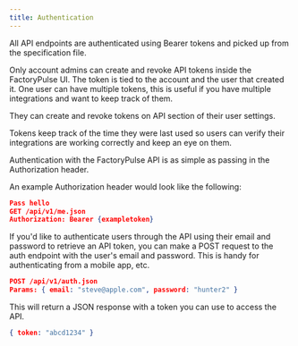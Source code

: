 ```yaml
---
title: Authentication
---
```



All API endpoints are authenticated using Bearer tokens and picked up from the specification file.

Only account admins can create and revoke API tokens inside the FactoryPulse UI. The token is tied to the account and the user that created it. One user can have multiple tokens, this is useful if you have multiple integrations and want to keep track of them.

They can create and revoke tokens on API section of their user settings.

Tokens keep track of the time they were last used so users can verify their integrations are working correctly and keep an eye on them.


Authentication with the FactoryPulse API is as simple as passing in the Authorization header.

An example Authorization header would look like the following:

``` json
Pass hello
GET /api/v1/me.json
Authorization: Bearer {exampletoken}
```
If you'd like to authenticate users through the API using their email and password to retrieve an API token, you can make a POST request to the auth endpoint with the user's email and password. This is handy for authenticating from a mobile app, etc.

``` json
POST /api/v1/auth.json
Params: { email: "steve@apple.com", password: "hunter2" }
```

This will return a JSON response with a token you can use to access the API.

``` json
{ token: "abcd1234" }
```
